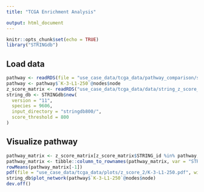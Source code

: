 ```yaml
---
title: "TCGA Enrichment Analysis"

output: html_document
---
```


```r
knitr::opts_chunk$set(echo = TRUE)
library("STRINGdb")
```



## Load data
```r
pathway <- readRDS(file = "use_case_data/tcga_data/pathway_comparison/selected_pathway_z2.rds")
pathway <- pathway$`K-3-L1-250`@nodes$node
z_score_matrix <- readRDS("use_case_data/tcga_data/data/string_z_score_counts.rds")
string_db <- STRINGdb$new(
  version = "11",
  species = 9606,
  input_directory = "stringdb800/",
  score_threshold = 800
)
```


## Visualize pathway
```r
pathway_matrix <- z_score_matrix[z_score_matrix$STRING_id %in% pathway, ]
pathway_matrix <- tibble::column_to_rownames(pathway_matrix, var = "STRING_id")
rowMeans(pathway_matrix[-1])
pdf(file = "use_case_data/tcga_data/plots/z_score_2/K-3-L1-250.pdf", width = 6, height = 7)
string_db$plot_network(pathway$`K-3-L1-250`@nodes$node)
dev.off()
```
